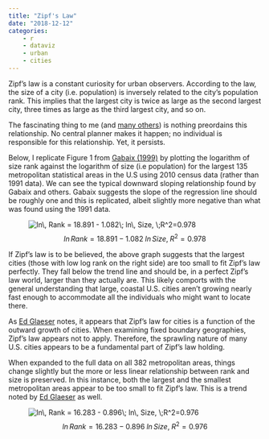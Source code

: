 ```yaml
---
title: "Zipf's Law"
date: "2018-12-12"
categories:
    - r
    - dataviz
    - urban
    - cities
---
```


Zipf's law is a constant curiosity for urban observers. According to the law, the size of a city (i.e. population) is inversely related to the city's population rank. This implies that the largest city is twice as large as the second largest city, three times as large as the third largest city, and so on.

The fascinating thing to me (and [many others](https://scholar.harvard.edu/files/xgabaix/files/zipfs_law.pdf)) is nothing preordains this relationship. No central planner makes it happen; no individual is responsible for this relationship. Yet, it persists.

Below, I replicate Figure 1 from [Gabaix (1999)](https://scholar.harvard.edu/files/xgabaix/files/zipfs_law.pdf) by plotting the logarithm of size rank against the logarithm of size (i.e population) for the largest 135 metropolitan statistical areas in the U.S using 2010 census data (rather than 1991 data). We can see the typical downward sloping relationship found by Gabaix and others. Gabaix suggests the slope of the regression line should be roughly one and this is replicated, albeit slightly more negative than what was found using the 1991 data.

::: {.column-page}
![$$ln\, Rank = 18.891 - 1.082\; ln\, Size, \;R^2=0.978$$](../../files/img/zipf135.png){fig-align="center"}
:::

If Zipf's law is to be believed, the above graph suggests that the largest cities (those with low log rank on the right side) are too small to fit Zipf's law perfectly. They fall below the trend line and should be, in a perfect Zipf's law world, larger than they actually are. This likely comports with the general understanding that large, coastal U.S. cities aren't growing nearly fast enough to accommodate all the individuals who might want to locate there.

As [Ed Glaeser](https://economix.blogs.nytimes.com/2010/04/20/a-tale-of-many-cities/) notes, it appears that Zipf's law for cities is a function of the outward growth of cities. When examining fixed boundary geographies, Zipf's law appears not to apply. Therefore, the sprawling nature of many U.S. cities appears to be a fundamental part of Zipf's law holding.

When expanded to the full data on all 382 metropolitan areas, things change slightly but the more or less linear relationship between rank and size is preserved. In this instance, both the largest and the smallest metropolitan areas appear to be too small to fit Zipf's law. This is a trend noted by [Ed Glaeser](https://economix.blogs.nytimes.com/2010/04/20/a-tale-of-many-cities/) as well.

::: {.column-page}
![$$ln\, Rank = 16.283 - 0.896\; ln\, Size, \;R^2=0.976$$](../../files/img/zipf.png){fig-align="center"}
:::
